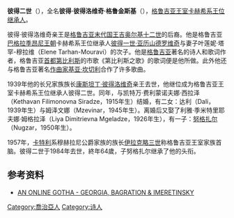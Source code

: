 {{noteTA
|1=zh-hans:格鲁吉亚;zh-hk:格魯吉亞;zh-tw:喬治亞;
}}
'''彼得二世'''（{{bd|1920年|3月28日|1984年|8月13日|catIdx=P}}），全名'''彼得·彼得洛维奇·格鲁金斯基'''（{{lang|ka|პეტრე გრუზინსკი}}），[[格鲁吉亚君主列表|格鲁吉亚王室卡赫希系王位继承人]]。

彼得·彼得洛维奇亲王是[[格鲁吉亚君主列表|格鲁吉亚末代国王]][[吉奥尔基十二世|吉奥尔基十二世]]的后裔。他是格鲁吉亚[[巴格拉季昂尼王朝|巴格拉季昂尼王朝]]卡赫希系王位继承人[[彼得一世_(卡赫希)|彼得一世·亚历山德罗维奇]]与妻子叶莲妮·塔罕-穆拉维（Elene Tarhan-Mouravi）的次子。他是[[格鲁吉亚|格鲁吉亚]]著名的诗人和歌词作者，格鲁吉亚[[首都|首都]][[第比利斯|第比利斯]]的市歌《第比利斯之歌》的歌词便是他所做。此外他还与格鲁吉亚著名[[作曲家|作曲家]][[基亚·坎切利|基亚·坎切利]]合作了许多歌曲。

1939年他的长兄家族族长[[康斯坦丁三世_(卡赫希)|康斯坦丁·彼得洛维奇]]亲王去世，他继位成为格鲁吉亚王室卡赫希系王位继承人彼得二世。同年，与凯特万·费利蒙诺夫娜·西拉泽（Kethavan Filimonovna Siradze，1915年生）结婚，有二女：达利（Dali，1939年生）与姆泽文娜（Mzevinar，1945年生）。离婚后又娶了利雅·季米特里耶夫娜·姆格拉泽（Liya Dimitrievna Mgeladze，1926年生），有一子：[[努格扎尔_(卡赫希)|努格扎尔]]（Nugzar，1950年生）。

1957年，[[卡特利|卡特利]]系穆赫拉尼公爵家族的族长[[伊拉克略三世|伊拉克略三世]]称格鲁吉亚王室家族首脑。彼得二世于1984年去世，終年64歲，子努格扎尔继承了他的头衔。
==参考资料==
* [https://web.archive.org/web/20080915075756/http://pages.prodigy.net/ptheroff/gotha/bagration.html AN ONLINE GOTHA - GEORGIA, BAGRATION & IMERETINSKY]

{{start box}}
{{s-hou|[[巴格拉季昂尼王朝|巴格拉季昂尼王朝]]|1920年|3月28日|1984年|8月13日}}
{{s-before|[[康斯坦丁三世_(卡赫希)|康斯坦丁三世]]}}
{{s-title|[[格鲁吉亚君主列表|格鲁吉亚王室卡赫希系家族首领]]
1939年-1984年}}
{{s-after|[[努格扎尔_(卡赫希)|努格扎尔]]}}
{{end box}}

{{欧洲人物小作品}}
[[Category:喬治亞人|Category:喬治亞人]]
[[Category:诗人|Category:诗人]]